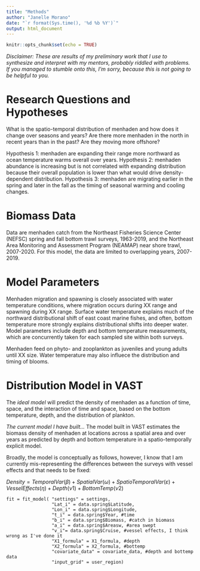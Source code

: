 ```yaml
---
title: "Methods"
author: "Janelle Morano"
date: "`r format(Sys.time(), '%d %b %Y')`"
output: html_document
---
```


```r
knitr::opts_chunk$set(echo = TRUE)
```

*Disclaimer: These are results of my preliminary work that I use to synthesize and interpret with my mentors, probably riddled with problems. If you managed to stumble onto this, I'm sorry, because this is not going to be helpful to you.*

# Research Questions and Hypotheses
What is the spatio-temporal distribution of menhaden and how does it change over seasons and years? Are there more menhaden in the north in recent years than in the past? Are they moving more offshore?

Hypothesis 1: menhaden are expanding their range more northward as ocean temperature warms overall over years. 
Hypothesis 2: menhaden abundance is increasing but is not correlated with expanding distribution because their overall population is lower than what would drive density-dependent distribution.
Hypothesis 3: menhaden are migrating earlier in the spring and later in the fall as the timing of seasonal warming and cooling changes.

# Biomass Data
Data are menhaden catch from the Northeast Fisheries Science Center (NEFSC) spring and fall bottom trawl surveys, 1963-2019, and the Northeast Area Monitoring and Assessment Program (NEAMAP) near shore trawl, 2007-2020. For this model, the data are limited to overlapping years, 2007-2019.

# Model Parameters
Menhaden migration and spawning is closely associated with water temperature conditions, where migration occurs during XX range and spawning during XX range. Surface water temperature explains much of the northward distributional shift of east coast marine fishes, and often, bottom temperature more strongly explains distributional shifts into deeper water. Model parameters include depth and bottom temperature measurements, which are concurrently taken for each sampled site within both surveys.

Menhaden feed on phyto- and zooplankton as juveniles and young adults until XX size. Water temperature may also influece the distribution and timing of blooms. 

# Distribution Model in VAST
The *ideal model* will predict the density of menhaden as a function of time, space, and the interaction of time and space, based on the bottom temperature, depth, and the distribution of plankton.

*The current model I have built...*
The model built in VAST estimates the biomass density of menhaden at locations across a spatial area and over years as predicted by depth and bottom temperature in a spatio-temporally explicit model.

Broadly, the model is conceptually as follows, however, I know that I am currently mis-representing the differences between the surveys with vessel effects and that needs to be fixed:

$Density = TemporalVar(\beta) + SpatialVar(\omega) + SpatioTemporalVar(\varepsilon) + VesselEffects(\eta) + Depth(\nu1) + BottomTemp(\nu2)$

```
fit = fit_model( "settings" = settings,
                 "Lat_i" = data.spring$Latitude,
                 "Lon_i" = data.spring$Longitude,
                 "t_i" = data.spring$Year, #time
                 "b_i" = data.spring$Biomass, #catch in biomass
                 "a_i" = data.spring$Areasw, #area swept
                 "v_i"= data.spring$Cruise, #vessel effects, I think wrong as I've done it
                 "X1_formula" = X1_formula, #depth
                 "X2_formula" = X2_formula, #bottemp
                 "covariate_data" = covariate_data, #depth and bottemp data
                 "input_grid" = user_region)
```